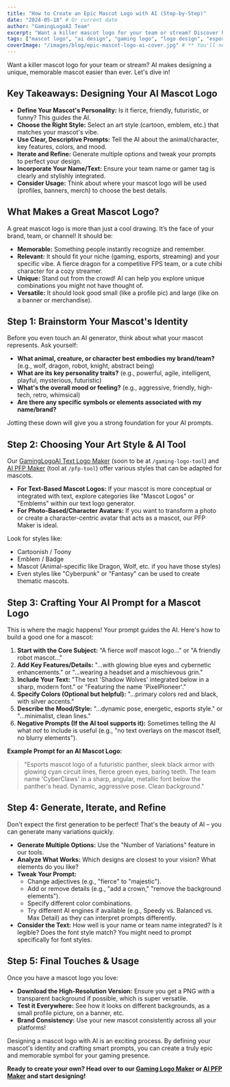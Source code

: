 ```yaml
---
title: "How to Create an Epic Mascot Logo with AI (Step-by-Step)"
date: "2024-05-18" # Or current date
author: "GamingLogoAI Team"
excerpt: "Want a killer mascot logo for your team or stream? Discover how AI can help you design a memorable and unique mascot that truly represents your brand!"
tags: ["mascot logo", "ai design", "gaming logo", "logo design", "esports branding", "mascot design"]
coverImage: "/images/blog/epic-mascot-logo-ai-cover.jpg" # ** You'll need to create this image **
---
```


Want a killer mascot logo for your team or stream? AI makes designing a unique, memorable mascot easier than ever. Let's dive in!

## Key Takeaways: Designing Your AI Mascot Logo

*   **Define Your Mascot's Personality:** Is it fierce, friendly, futuristic, or funny? This guides the AI.
*   **Choose the Right Style:** Select an art style (cartoon, emblem, etc.) that matches your mascot's vibe.
*   **Use Clear, Descriptive Prompts:** Tell the AI about the animal/character, key features, colors, and mood.
*   **Iterate and Refine:** Generate multiple options and tweak your prompts to perfect your design.
*   **Incorporate Your Name/Text:** Ensure your team name or gamer tag is clearly and stylishly integrated.
*   **Consider Usage:** Think about where your mascot logo will be used (profiles, banners, merch) to choose the best details.

## What Makes a Great Mascot Logo?

A great mascot logo is more than just a cool drawing. It’s the face of your brand, team, or channel! It should be:

*   **Memorable:** Something people instantly recognize and remember.
*   **Relevant:** It should fit your niche (gaming, esports, streaming) and your specific vibe. A fierce dragon for a competitive FPS team, or a cute chibi character for a cozy streamer.
*   **Unique:** Stand out from the crowd! AI can help you explore unique combinations you might not have thought of.
*   **Versatile:** It should look good small (like a profile pic) and large (like on a banner or merchandise).

## Step 1: Brainstorm Your Mascot's Identity

Before you even touch an AI generator, think about what your mascot represents. Ask yourself:

*   **What animal, creature, or character best embodies my brand/team?** (e.g., wolf, dragon, robot, knight, abstract being)
*   **What are its key personality traits?** (e.g., powerful, agile, intelligent, playful, mysterious, futuristic)
*   **What's the overall mood or feeling?** (e.g., aggressive, friendly, high-tech, retro, whimsical)
*   **Are there any specific symbols or elements associated with my name/brand?**

Jotting these down will give you a strong foundation for your AI prompts.

## Step 2: Choosing Your Art Style & AI Tool

Our [GamingLogoAI Text Logo Maker](/gaming-logo) (soon to be at `/gaming-logo-tool`) and [AI PFP Maker](/ai-pfp-maker) (tool at `/pfp-tool`) offer various styles that can be adapted for mascots.

*   **For Text-Based Mascot Logos:** If your mascot is more conceptual or integrated with text, explore categories like "Mascot Logos" or "Emblems" within our text logo generator.
*   **For Photo-Based/Character Avatars:** If you want to transform a photo or create a character-centric avatar that acts as a mascot, our PFP Maker is ideal.

Look for styles like:
*   Cartoonish / Toony
*   Emblem / Badge
*   Mascot (Animal-specific like Dragon, Wolf, etc. if you have those styles)
*   Even styles like "Cyberpunk" or "Fantasy" can be used to create thematic mascots.

## Step 3: Crafting Your AI Prompt for a Mascot Logo

This is where the magic happens! Your prompt guides the AI. Here's how to build a good one for a mascot:

1.  **Start with the Core Subject:** "A fierce wolf mascot logo..." or "A friendly robot mascot..."
2.  **Add Key Features/Details:** "...with glowing blue eyes and cybernetic enhancements." or "...wearing a headset and a mischievous grin."
3.  **Include Your Text:** "The text 'Shadow Wolves' integrated below in a sharp, modern font." or "Featuring the name 'PixelPioneer'."
4.  **Specify Colors (Optional but helpful):** "...primary colors red and black, with silver accents."
5.  **Describe the Mood/Style:** "...dynamic pose, energetic, esports style." or "...minimalist, clean lines."
6.  **Negative Prompts (If the AI tool supports it):** Sometimes telling the AI what *not* to include is useful (e.g., "no text overlays on the mascot itself, no blurry elements").

**Example Prompt for an AI Mascot Logo:**

> "Esports mascot logo of a futuristic panther, sleek black armor with glowing cyan circuit lines, fierce green eyes, baring teeth. The team name 'CyberClaws' in a sharp, angular, metallic font below the panther's head. Dynamic, aggressive pose. Clean background."

## Step 4: Generate, Iterate, and Refine

Don't expect the first generation to be perfect! That's the beauty of AI – you can generate many variations quickly.

*   **Generate Multiple Options:** Use the "Number of Variations" feature in our tools.
*   **Analyze What Works:** Which designs are closest to your vision? What elements do you like?
*   **Tweak Your Prompt:**
    *   Change adjectives (e.g., "fierce" to "majestic").
    *   Add or remove details (e.g., "add a crown," "remove the background elements").
    *   Specify different color combinations.
    *   Try different AI engines if available (e.g., Speedy vs. Balanced vs. Max Detail) as they can interpret prompts differently.
*   **Consider the Text:** How well is your name or team name integrated? Is it legible? Does the font style match? You might need to prompt specifically for font styles.

## Step 5: Final Touches & Usage

Once you have a mascot logo you love:

*   **Download the High-Resolution Version:** Ensure you get a PNG with a transparent background if possible, which is super versatile.
*   **Test it Everywhere:** See how it looks on different backgrounds, as a small profile picture, on a banner, etc.
*   **Brand Consistency:** Use your new mascot consistently across all your platforms!

Designing a mascot logo with AI is an exciting process. By defining your mascot's identity and crafting smart prompts, you can create a truly epic and memorable symbol for your gaming presence.

**Ready to create your own? Head over to our [Gaming Logo Maker](/gaming-logo) or [AI PFP Maker](/ai-pfp-maker) and start designing!**